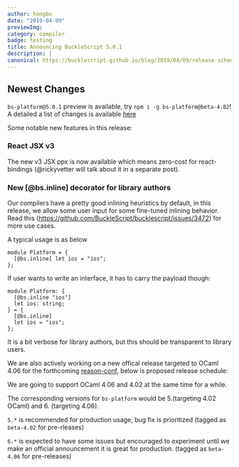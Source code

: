 ```yaml
---
author: hongbo
date: "2019-04-09" 
previewImg:
category: compiler
badge: testing
title: Announcing BuckleScript 5.0.1
description: |
canonical: https://bucklescript.github.io/blog/2019/04/09/release-schedule
---
```


## Newest Changes 

`bs-platform@5.0.1` preview is available, try `npm i -g bs-platform@beta-4.02`!
A detailed a list of changes is available
[here](https://github.com/BuckleScript/bucklescript/blob/master/Changes.md#501)

Some notable new features in this release:

### React JSX v3 

The new v3 JSX ppx is now available which means zero-cost for react-bindings
(@rickyvetter will talk about it in a separate post).

### New [@bs.inline] decorator for library authors

Our compilers have a pretty good inlining heuristics by default, in this
release, we allow some user input for some fine-tuned inlining behavior. Read
this (https://github.com/BuckleScript/bucklescript/issues/3472) for more use
cases.

A typical usage is as below

```reason
module Platform = {
  [@bs.inline] let ios = "ios";
};
```

If user wants to write an interface, it has to carry the payload though:

```reason
module Platform: {
  [@bs.inline "ios"]
  let ios: string;
} = {
  [@bs.inline]
  let ios = "ios";
};
```

It is a bit verbose for library authors, but this should be transparent to
library users.



We are also actively working on a new offical release targeted to OCaml 4.06
for the forthcoming [reason-conf](https://www.reason-conf.com/), below is
  proposed release schedule:

We are going to support OCaml 4.06 and 4.02 at the same time for a while.

The corresponding versions for `bs-platform` would be 5.(targeting 4.02 OCaml)
and 6. (targeting 4.06).

`5.*` is recommended for production usage, bug fix is prioritized (tagged as
`beta-4.02` for pre-rleases)

`6.*` is expected to have some issues but encouraged to experiment until we
make an official announcement it is great for production. (tagged as
`beta-4.06` for pre-releases)
